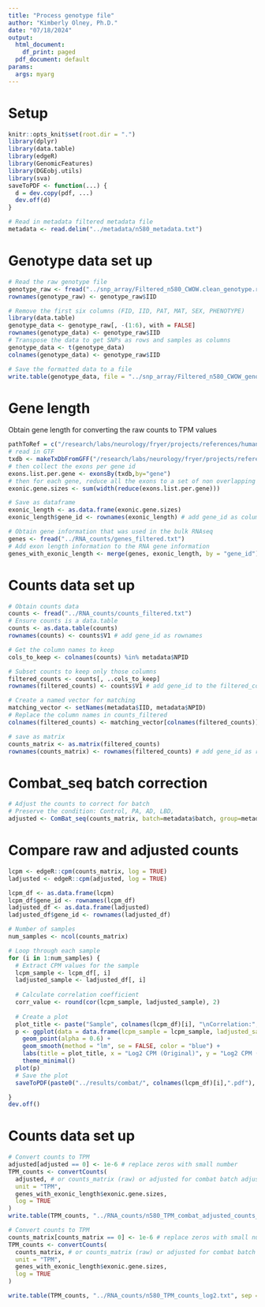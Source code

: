 ```yaml
---
title: "Process genotype file"
author: "Kimberly Olney, Ph.D."
date: "07/18/2024"
output:
  html_document:
    df_print: paged
  pdf_document: default
params:
  args: myarg
---
```


# Setup
```r
knitr::opts_knit$set(root.dir = ".")
library(dplyr)
library(data.table)
library(edgeR)
library(GenomicFeatures)
library(DGEobj.utils)
library(sva)
saveToPDF <- function(...) {
  d = dev.copy(pdf, ...)
  dev.off(d)
}

# Read in metadata filtered metadata file 
metadata <- read.delim("../metadata/n580_metadata.txt")
```

# Genotype data set up 
```r
# Read the raw genotype file
genotype_raw <- fread("../snp_array/Filtered_n580_CWOW.clean_genotype.raw")
rownames(genotype_raw) <- genotype_raw$IID

# Remove the first six columns (FID, IID, PAT, MAT, SEX, PHENOTYPE)
library(data.table)
genotype_data <- genotype_raw[, -(1:6), with = FALSE]
rownames(genotype_data) <- genotype_raw$IID
# Transpose the data to get SNPs as rows and samples as columns
genotype_data <- t(genotype_data)
colnames(genotype_data) <- genotype_raw$IID

# Save the formatted data to a file
write.table(genotype_data, file = "../snp_array/Filtered_n580_CWOW_genotype_data.txt", sep = " ", quote = FALSE, col.names = NA)
```

# Gene length
Obtain gene length for converting the raw counts to TPM values
```r
pathToRef = c("/research/labs/neurology/fryer/projects/references/human/")
# read in GTF
txdb <- makeTxDbFromGFF("/research/labs/neurology/fryer/projects/references/human/gencode.v38.annotation.gtf",format="gtf")
# then collect the exons per gene id
exons.list.per.gene <- exonsBy(txdb,by="gene")
# then for each gene, reduce all the exons to a set of non overlapping exons, calculate their lengths (widths) and sum then
exonic.gene.sizes <- sum(width(reduce(exons.list.per.gene)))

# Save as dataframe
exonic_length <- as.data.frame(exonic.gene.sizes)
exonic_length$gene_id <- rownames(exonic_length) # add gene_id as column 

# Obtain gene information that was used in the bulk RNAseq 
genes <- fread("../RNA_counts/genes_filtered.txt")
# Add exon length information to the RNA gene information 
genes_with_exonic_length <- merge(genes, exonic_length, by = "gene_id")
```


# Counts data set up  
```r
# Obtain counts data
counts <- fread("../RNA_counts/counts_filtered.txt")
# Ensure counts is a data.table
counts <- as.data.table(counts)
rownames(counts) <- counts$V1 # add gene_id as rownames 

# Get the column names to keep
cols_to_keep <- colnames(counts) %in% metadata$NPID

# Subset counts to keep only those columns
filtered_counts <- counts[, ..cols_to_keep]
rownames(filtered_counts) <- counts$V1 # add gene_id to the filtered_counts

# Create a named vector for matching
matching_vector <- setNames(metadata$IID, metadata$NPID)
# Replace the column names in counts_filtered
colnames(filtered_counts) <- matching_vector[colnames(filtered_counts)]

# save as matrix 
counts_matrix <- as.matrix(filtered_counts)
rownames(counts_matrix) <- rownames(filtered_counts) # add gene_id as rownames
```

# Combat_seq batch correction 
```r
# Adjust the counts to correct for batch 
# Preserve the condition: Control, PA, AD, LBD,
adjusted <- ComBat_seq(counts_matrix, batch=metadata$batch, group=metadata$TYPE)
```
# Compare raw and adjusted counts
```r
lcpm <- edgeR::cpm(counts_matrix, log = TRUE)
ladjusted <- edgeR::cpm(adjusted, log = TRUE)

lcpm_df <- as.data.frame(lcpm)
lcpm_df$gene_id <- rownames(lcpm_df)
ladjusted_df <- as.data.frame(ladjusted)
ladjusted_df$gene_id <- rownames(ladjusted_df)

# Number of samples
num_samples <- ncol(counts_matrix)

# Loop through each sample
for (i in 1:num_samples) {
  # Extract CPM values for the sample
  lcpm_sample <- lcpm_df[, i]
  ladjusted_sample <- ladjusted_df[, i]
  
  # Calculate correlation coefficient
  corr_value <- round(cor(lcpm_sample, ladjusted_sample), 2)
  
  # Create a plot
  plot_title <- paste("Sample", colnames(lcpm_df)[i], "\nCorrelation:", corr_value)
  p <- ggplot(data = data.frame(lcpm_sample = lcpm_sample, ladjusted_sample = ladjusted_sample), aes(x = lcpm_sample, y = ladjusted_sample)) +
    geom_point(alpha = 0.6) +
    geom_smooth(method = "lm", se = FALSE, color = "blue") +
    labs(title = plot_title, x = "Log2 CPM (Original)", y = "Log2 CPM (Adjusted)") +
    theme_minimal()
  plot(p)
  # Save the plot
  saveToPDF(paste0("../results/combat/", colnames(lcpm_df)[i],".pdf"), width = 4, height = 4)

}
dev.off()
```


# Counts data set up  
```r
# Convert counts to TPM 
adjusted[adjusted == 0] <- 1e-6 # replace zeros with small number 
TPM_counts <- convertCounts(
  adjusted, # or counts_matrix (raw) or adjusted for combat batch adjusted counts 
  unit = "TPM",
  genes_with_exonic_length$exonic.gene.sizes,
  log = TRUE
)
write.table(TPM_counts, "../RNA_counts/n580_TPM_combat_adjusted_counts_log2.txt", sep = "\t", quote = FALSE)

# Convert counts to TPM 
counts_matrix[counts_matrix == 0] <- 1e-6 # replace zeros with small number 
TPM_counts <- convertCounts(
  counts_matrix, # or counts_matrix (raw) or adjusted for combat batch adjusted counts 
  unit = "TPM",
  genes_with_exonic_length$exonic.gene.sizes,
  log = TRUE
)

write.table(TPM_counts, "../RNA_counts/n580_TPM_counts_log2.txt", sep = "\t", quote = FALSE)
```

